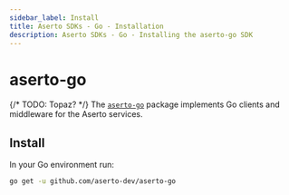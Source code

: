 ```yaml
---
sidebar_label: Install
title: Aserto SDKs - Go - Installation
description: Aserto SDKs - Go - Installing the aserto-go SDK
---
```


# aserto-go

{/* TODO: Topaz? */}
The [`aserto-go`](https://github.com/aserto-dev/aserto-go) package implements Go clients and middleware for the Aserto services.

## Install

In your Go environment run:

```sh
go get -u github.com/aserto-dev/aserto-go
```
